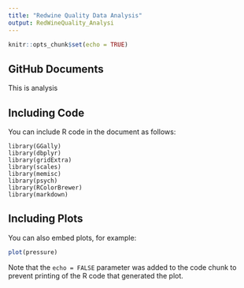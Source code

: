 ```yaml
---
title: "Redwine Quality Data Analysis"
output: RedWineQuality_Analysi
---
```


```r
knitr::opts_chunk$set(echo = TRUE)
```

## GitHub Documents

This is analysis

## Including Code

You can include R code in the document as follows:

``` library(ggplot2)
library(GGally)
library(dbplyr)
library(gridExtra)
library(scales)
library(memisc)
library(psych)
library(RColorBrewer)
library(markdown)
```

## Including Plots

You can also embed plots, for example:

```r
plot(pressure)
```

Note that the `echo = FALSE` parameter was added to the code chunk to prevent printing of the R code that generated the plot.
